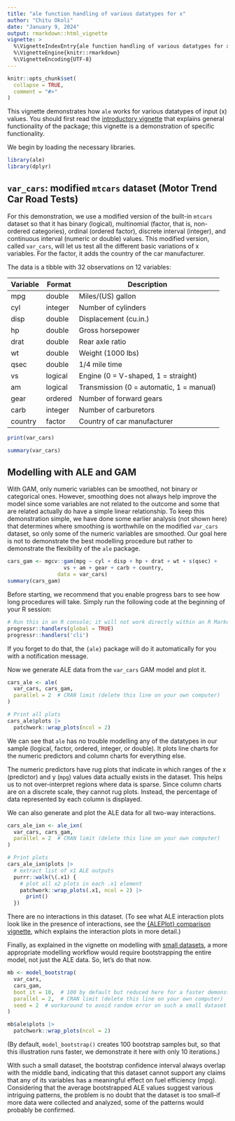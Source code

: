 ```yaml
---
title: "ale function handling of various datatypes for x"
author: "Chitu Okoli"
date: "January 9, 2024"
output: rmarkdown::html_vignette
vignette: >
  %\VignetteIndexEntry{ale function handling of various datatypes for x}
  %\VignetteEngine{knitr::rmarkdown}
  %\VignetteEncoding{UTF-8}
---
```


```r
knitr::opts_chunk$set(
  collapse = TRUE,
  comment = "#>"
)
```

This vignette demonstrates how `ale` works for various datatypes of input (x) values. You should first read the [introductory vignette](ale-intro.html "Introduction to the ale package") that explains general functionality of the package; this vignette is a demonstration of specific functionality.

We begin by loading the necessary libraries.

```r
library(ale)
library(dplyr)
```

## `var_cars`: modified `mtcars` dataset (Motor Trend Car Road Tests)

For this demonstration, we use a modified version of the built-in `mtcars` dataset so that it has binary (logical), multinomial (factor, that is, non-ordered categories), ordinal (ordered factor), discrete interval (integer), and continuous interval (numeric or double) values. This modified version, called `var_cars`, will let us test all the different basic variations of x variables. For the factor, it adds the country of the car manufacturer.

The data is a tibble with 32 observations on 12 variables:

| Variable | Format  | Description                              |
|----------|---------|------------------------------------------|
| mpg      | double  | Miles/(US) gallon                        |
| cyl      | integer | Number of cylinders                      |
| disp     | double  | Displacement (cu.in.)                    |
| hp       | double  | Gross horsepower                         |
| drat     | double  | Rear axle ratio                          |
| wt       | double  | Weight (1000 lbs)                        |
| qsec     | double  | 1/4 mile time                            |
| vs       | logical | Engine (0 = V-shaped, 1 = straight)      |
| am       | logical | Transmission (0 = automatic, 1 = manual) |
| gear     | ordered | Number of forward gears                  |
| carb     | integer | Number of carburetors                    |
| country  | factor  | Country of car manufacturer              |


```r
print(var_cars)
```

```r
summary(var_cars)
```

## Modelling with ALE and GAM

With GAM, only numeric variables can be smoothed, not binary or categorical ones. However, smoothing does not always help improve the model since some variables are not related to the outcome and some that are related actually do have a simple linear relationship. To keep this demonstration simple, we have done some earlier analysis (not shown here) that determines where smoothing is worthwhile on the modified `var_cars` dataset, so only some of the numeric variables are smoothed. Our goal here is not to demonstrate the best modelling procedure but rather to demonstrate the flexibility of the `ale` package.

```r
cars_gam <- mgcv::gam(mpg ~ cyl + disp + hp + drat + wt + s(qsec) +
                  vs + am + gear + carb + country,
                data = var_cars)
summary(cars_gam)
```

Before starting, we recommend that you enable progress bars to see how long procedures will take. Simply run the following code at the beginning of your R session:

```r
# Run this in an R console; it will not work directly within an R Markdown or Quarto block
progressr::handlers(global = TRUE)
progressr::handlers('cli')
```

If you forget to do that, the `{ale}` package will do it automatically for you with a notification message.

Now we generate ALE data from the `var_cars` GAM model and plot it.

```r
cars_ale <- ale(
  var_cars, cars_gam,
  parallel = 2  # CRAN limit (delete this line on your own computer)
)

# Print all plots
cars_ale$plots |> 
  patchwork::wrap_plots(ncol = 2)
```

We can see that `ale` has no trouble modelling any of the datatypes in our sample (logical, factor, ordered, integer, or double). It plots line charts for the numeric predictors and column charts for everything else. 

The numeric predictors have rug plots that indicate in which ranges of the x (predictor) and y (`mpg`) values data actually exists in the dataset.  This helps us to not over-interpret regions where data is sparse. Since column charts are on a discrete scale, they cannot rug plots. Instead, the percentage of data represented by each column is displayed.

We can also generate and plot the ALE data for all two-way interactions.

```r
cars_ale_ixn <- ale_ixn(
  var_cars, cars_gam,
  parallel = 2  # CRAN limit (delete this line on your own computer)
)

# Print plots
cars_ale_ixn$plots |>
  # extract list of x1 ALE outputs
  purrr::walk(\(.x1) {  
    # plot all x2 plots in each .x1 element
    patchwork::wrap_plots(.x1, ncol = 2) |> 
      print()
  })
```

There are no interactions in this dataset. (To see what ALE interaction plots look like in the presence of interactions, see the [{ALEPlot} comparison vignette](https://tripartio.github.io/ale/articles/ale-ALEPlot.html), which explains the interaction plots in more detail.)

Finally, as explained in the vignette on modelling with [small datasets](ale-small-datasets.html "ale package for small datasets"), a more appropriate modelling workflow would require bootstrapping the entire model, not just the ALE data. So, let's do that now.

```r
mb <- model_bootstrap(
  var_cars, 
  cars_gam,
  boot_it = 10,  # 100 by default but reduced here for a faster demonstration
  parallel = 2,  # CRAN limit (delete this line on your own computer)
  seed = 2  # workaround to avoid random error on such a small dataset
)

mb$ale$plots |> 
  patchwork::wrap_plots(ncol = 2)
```

(By default, `model_bootstrap()` creates 100 bootstrap samples but, so that this illustration runs faster, we demonstrate it here with only 10 iterations.) 

With such a small dataset, the bootstrap confidence interval always overlap with the middle band, indicating that this dataset cannot support any claims that any of its variables has a meaningful effect on fuel efficiency (mpg). Considering that the average bootstrapped ALE values suggest various intriguing patterns, the problem is no doubt that the dataset is too small--if more data were collected and analyzed, some of the patterns would probably be confirmed.
